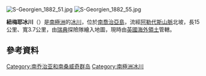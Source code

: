 [[File:S-Georgien_1882_51.jpg|thumb]]
[[File:S-Georgien_1882_55.jpg|thumb]]

'''紐梅耶冰川'''（{{lang-en|Neumayer Glacier}}）是[[南極洲|南極洲]]的[[冰川|冰川]]，位於[[南喬治亞島|南喬治亞島]]，流經[[阿勒代斯山脈|阿勒代斯山脈]]北坡，長15公里、寬3.7公里，由[[瑞典|瑞典]]探險隊繪入地圖，現時由[[英國海外領土|英國海外領土]]管轄。

==參考資料==
{{cite web|title=Neumayer Glacier, South Georgia Island|url=http://earthobservatory.nasa.gov/IOTD/view.php?id=44972|work=Image of the Day|publisher=NASA|accessdate=9 May 2011}}

{{coord|54|15|S|36|41|W|type:glacier|display=title}}

{{Antarctica-geo-stub}}

[[Category:南乔治亚和南桑威奇群岛|Category:南乔治亚和南桑威奇群岛]]
[[Category:南極洲冰川|Category:南極洲冰川]]